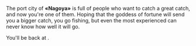 
The port city of **«Nagoya»** is full of people who want to catch a great catch, and now you're one of them. Hoping that the goddess of fortune will send you a bigger catch, you go fishing, but even the most experienced can never know how well it will go.

You'll be back at **<FishingJobTimer />**.